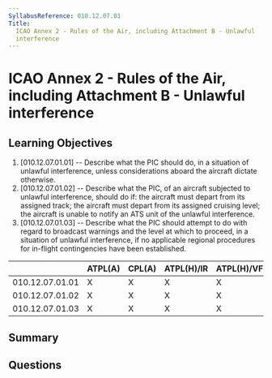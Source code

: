 ```yaml
---
SyllabusReference: 010.12.07.01
Title:
  ICAO Annex 2 - Rules of the Air, including Attachment B - Unlawful
  interference
---
```


# ICAO Annex 2 - Rules of the Air, including Attachment B - Unlawful interference

## Learning Objectives

1. [010.12.07.01.01] -- Describe what the PIC should do, in a situation of
   unlawful interference, unless considerations aboard the aircraft dictate
   otherwise.
2. [010.12.07.01.02] -- Describe what the PIC, of an aircraft subjected to
   unlawful interference, should do if: the aircraft must depart from its
   assigned track; the aircraft must depart from its assigned cruising level;
   the aircraft is unable to notify an ATS unit of the unlawful interference.
3. [010.12.07.01.03] -- Describe what the PIC should attempt to do with regard
   to broadcast warnings and the level at which to proceed, in a situation of
   unlawful interference, if no applicable regional procedures for in-flight
   contingencies have been established.

|                 | ATPL(A) | CPL(A) | ATPL(H)/IR | ATPL(H)/VFR | CPL(H) | IR  | CBIR(A) |
| --------------- | ------- | ------ | ---------- | ----------- | ------ | --- | ------- |
| 010.12.07.01.01 | X       | X      | X          | X           | X      |     |         |
| 010.12.07.01.02 | X       | X      | X          | X           | X      |     |         |
| 010.12.07.01.03 | X       | X      | X          | X           | X      |     |         |

## Summary

## Questions
